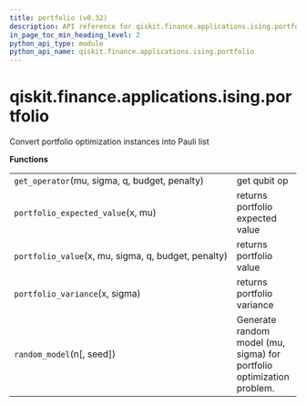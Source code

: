 ```yaml
---
title: portfolio (v0.32)
description: API reference for qiskit.finance.applications.ising.portfolio in qiskit v0.32
in_page_toc_min_heading_level: 2
python_api_type: module
python_api_name: qiskit.finance.applications.ising.portfolio
---
```


<span id="module-qiskit.finance.applications.ising.portfolio" />

<span id="qiskit-finance-applications-ising-portfolio" />

# qiskit.finance.applications.ising.portfolio

Convert portfolio optimization instances into Pauli list

**Functions**

|                                                     |                                                                       |
| --------------------------------------------------- | --------------------------------------------------------------------- |
| `get_operator`(mu, sigma, q, budget, penalty)       | get qubit op                                                          |
| `portfolio_expected_value`(x, mu)                   | returns portfolio expected value                                      |
| `portfolio_value`(x, mu, sigma, q, budget, penalty) | returns portfolio value                                               |
| `portfolio_variance`(x, sigma)                      | returns portfolio variance                                            |
| `random_model`(n\[, seed])                          | Generate random model (mu, sigma) for portfolio optimization problem. |

